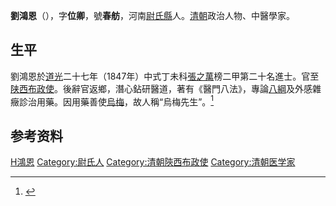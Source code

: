 {{Otheruses|other=名为刘春舫的其他人物|刘春舫}}

'''劉鴻恩'''（{{bd|1821年||1887年|catIdx=L劉}}），字'''位卿'''，號'''春舫'''，河南[[尉氏縣|尉氏縣]]人。[[清朝|清朝]]政治人物、中醫學家。

==生平==
劉鴻恩於[[道光|道光]]二十七年（1847年）中式丁未科[[張之萬|張之萬]]榜二甲第二十名進士。官至[[陕西|陕西]][[布政使|布政使]]。後辭官返鄉，潛心鉆研醫道，著有《醫門八法》，專論[[八纲辨证|八綱]]及外感雜癥診治用藥。因用藥善使[[烏梅|烏梅]]，故人稱“烏梅先生”。<ref>{{cite journal | language =  | author = 毛德西、朱光 | title = 河南醫史撮要 | url =  | journal = 河南中醫 | volume = 21 | issue = 1 | pages = 25 | year = 2001 | id =  }}</ref>

== 参考资料 ==
{{reflist}}

{{道光二十七年丁未科殿試金榜}}

{{Authority control}}

{{DEFAULTSORT:Liu劉}}
[[Category:劉姓|H鴻恩]]
[[Category:尉氏人|Category:尉氏人]]
[[Category:清朝陝西布政使|Category:清朝陝西布政使]]
[[Category:清朝医学家|Category:清朝医学家]]


{{清朝人物小作品}}